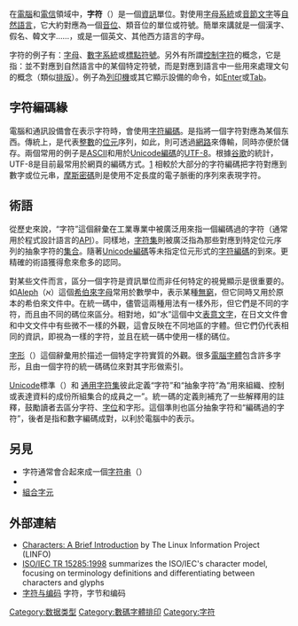 {{RoughTranslation}}
{{NoteTA
|T=zh-cn:字符 (计算机科学);zh-tw:字元;zh-hk:字符 (電腦科學)
|G1=IT
|1=zh-cn:字符;zh-tw:字元;zh-hk:字符
}}
{{SpecialChars}}
{{文字}}

在[[電腦|電腦]]和[[電信|電信]]領域中，'''字符'''（{{lang|en|Character}}）是一個[[資訊|資訊]]單位。對使用[[字母系統|字母系統]]或[[音節文字|音節文字]]等[[自然語言|自然語言]]，它大約對應為一個[[音位|音位]]、類音位的單位或符號。簡單來講就是一個漢字、假名、韓文字……，或是一個英文、其他西方語言的字母。

字符的例子有：[[字母|字母]]、[[數字系統|數字系統]]或[[標點符號|標點符號]]。另外有所謂[[控制字符|控制字符]]的概念，它是指：並不對應到自然語言中的某個特定符號，而是對應到語言中一些用來處理文句的概念（類似[[排版|排版]]）。例子為[[列印機|列印機]]或其它顯示設備的命令，如[[確認鍵|Enter]]或[[製表鍵|Tab]]。

== 字符編碼緣 ==
{{main|字符編碼}}

電腦和通訊設備會在表示字符時，會使用[[字符編碼|字符編碼]]。是指將一個字符對應為某個东西。傳統上，是代表[[整數|整數]]的[[位元|位元]]序列，如此，則可透過[[電腦網路|網路]]來傳輸，同時亦便於儲存。兩個常用的例子是[[ASCII|ASCII]]和用於[[Unicode|Unicode編碼]]的[[UTF-8|UTF-8]]。根據[[谷歌|谷歌]]的統計，UTF-8是目前最常用於網頁的編碼方式。[http://googleblog.blogspot.com/2008/05/moving-to-unicode-51.html]{{Wayback|url=http://googleblog.blogspot.com/2008/05/moving-to-unicode-51.html |date=20090521191341 }}<!--last accessed: Jun 08, 2008 -->相較於大部分的字符編碼把字符對應到數字或位元串，[[摩斯密碼|摩斯密碼]]則是使用不定長度的電子脈衝的序列來表現字符。

== 術語 ==

從歷史來說，“字符”這個辭彙在工業專業中被廣泛用來指一個編碼過的字符（通常用於程式設計語言的[[API|API]]）。同樣地，[[字符集|字符集]]則被廣泛指為那些對應到特定位元序列的抽象字符的[[集合_(计算机科学)|集合]]。隨著[[Unicode|Unicode編碼]]等未指定位元形式的[[字符編碼|字符編碼]]的到來。更精確的術語獲得愈來愈多的認同。

對某些文件而言，區分一個字符是資訊單位而非任何特定的視覺顯示是很重要的。如[[Aleph|Aleph]]（א）這個[[希伯來字母|希伯來字母]]常用於數學中，表示某種[[無窮|無窮]]，但它同時又用於原本的希伯來文件中。在統一碼中，儘管這兩種用法有一樣外形，但它們是不同的字符，而且由不同的碼位來區分。相對地，如“水”這個中文[[语素文字|表意文字]]，在日文文件會和中文文件中有些微不一樣的外觀，這會反映在不同地區的字體。但它們仍代表相同的資訊，即視為一樣的字符，並且在統一碼中使用一樣的碼位。

[[字形|字形]]（{{lang|en|Glyph}}）這個辭彙用於描述一個特定字符實質的外觀。很多[[電腦字體|電腦字體]]包含許多字形，且由一個字符的統一碼碼位來對其字形做索引。

[[Unicode|Unicode]]標準（{{lang|en|The Unicode Standard}}）和 [[通用字符集|通用字符集]]彼此定義“字符”和“抽象字符”為“用來組織、控制或表達資料的成份所組集合的成員之一”。統一碼的定義則補充了一些解釋用的註釋，鼓勵讀者去區分字符、[[字位|字位]]和字形。這個準則也區分抽象字符和“編碼過的字符”，後者是指和數字編碼成對，以利於電腦中的表示。

==另見==
* 字符通常會合起來成一個[[字符串|字符串]]（{{lang|en|String}}）
* {{Link-en|填充字元|Fill character}}
* [[組合字元|組合字元]]

==外部連結==
*[http://www.linfo.org/character.html Characters: A Brief Introduction] {{Wayback|url=http://www.linfo.org/character.html |date=20200712233151 }} by The Linux Information Project (LINFO)
* [https://web.archive.org/web/20080216101423/http://anubis.dkuug.dk/jtc1/sc2/wg2/docs/tr15285:1998.pdf ISO/IEC TR 15285:1998] summarizes the ISO/IEC's character model, focusing on terminology definitions and differentiating between characters and glyphs
* [http://www.regexlab.com/zh/encoding.htm 字符与编码] {{Wayback|url=http://www.regexlab.com/zh/encoding.htm |date=20190908215825 }} 字符，字节和编码

{{数据类型}}
[[Category:数据类型|Category:数据类型]]
[[Category:數碼字體排印|Category:數碼字體排印]]
[[Category:字符|Category:字符]]